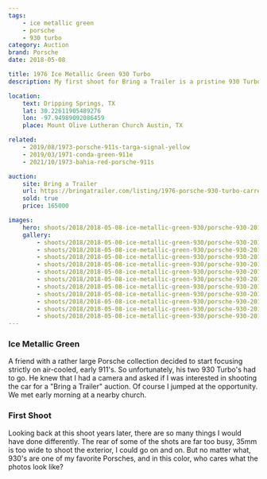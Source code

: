 ```yaml
---
tags:
    - ice metallic green
    - porsche
    - 930 turbo
category: Auction
brand: Porsche
date: 2018-05-08

title: 1976 Ice Metallic Green 930 Turbo
description: My first shoot for Bring a Trailer is a pristine 930 Turbo painted in a glorious shade of Ice Metallic Green.

location:
    text: Dripping Springs, TX
    lat: 30.22611905489276
    lon: -97.94989092086459
    place: Mount Olive Lutheran Church Austin, TX

related:
    - 2019/08/1973-porsche-911s-targa-signal-yellow
    - 2019/03/1971-conda-green-911e
    - 2021/10/1973-bahia-red-porsche-911s

auction:
    site: Bring a Trailer
    url: https://bringatrailer.com/listing/1976-porsche-930-turbo-carrera-5/
    sold: true
    price: 165000

images:
    hero: shoots/2018/2018-05-08-ice-metallic-green-930/porsche-930-2018_003.jpg
    gallery:
        - shoots/2018/2018-05-08-ice-metallic-green-930/porsche-930-2018_001.jpg
        - shoots/2018/2018-05-08-ice-metallic-green-930/porsche-930-2018_002.jpg
        - shoots/2018/2018-05-08-ice-metallic-green-930/porsche-930-2018_003.jpg
        - shoots/2018/2018-05-08-ice-metallic-green-930/porsche-930-2018_004.jpg
        - shoots/2018/2018-05-08-ice-metallic-green-930/porsche-930-2018_005.jpg
        - shoots/2018/2018-05-08-ice-metallic-green-930/porsche-930-2018_006.jpg
        - shoots/2018/2018-05-08-ice-metallic-green-930/porsche-930-2018_007.jpg
        - shoots/2018/2018-05-08-ice-metallic-green-930/porsche-930-2018_008.jpg
        - shoots/2018/2018-05-08-ice-metallic-green-930/porsche-930-2018_009.jpg
        - shoots/2018/2018-05-08-ice-metallic-green-930/porsche-930-2018_010.jpg
        - shoots/2018/2018-05-08-ice-metallic-green-930/porsche-930-2018_011.jpg
---
```


### Ice Metallic Green

A friend with a rather large Porsche collection decided to start focusing strictly on air-cooled, early 911's. So unfortunately, his two 930 Turbo's had to go. He knew that I had a camera and asked if I was interested in shooting the car for a "Bring a Trailer" auction. Of course I jumped at the opportunity. We met early morning at a nearby church.

### First Shoot

Looking back at this shoot years later, there are so many things I would have done differently. The rear of some of the shots are far too busy, 35mm is too wide to shoot the exterior, I could go on and on. But no matter what, 930's are one of my favorite Porsches, and in this color, who cares what the photos look like?
